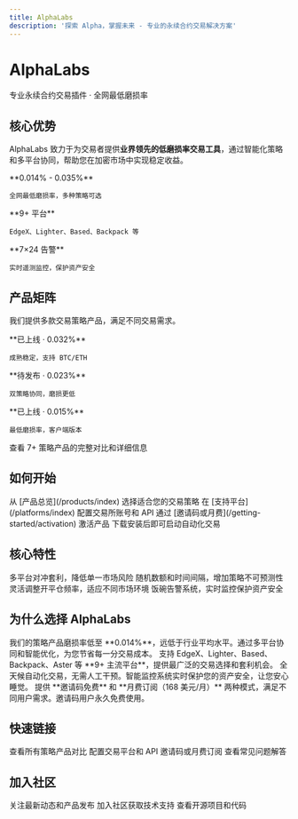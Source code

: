 ```yaml
---
title: AlphaLabs
description: '探索 Alpha，掌握未来 - 专业的永续合约交易解决方案'
---
```


<div className="product-hero">
  <h1 className="hero-title">AlphaLabs</h1>
  <p className="hero-subtitle">专业永续合约交易插件 · 全网最低磨损率</p>
</div>

## 核心优势

AlphaLabs 致力于为交易者提供**业界领先的低磨损率交易工具**，通过智能化策略和多平台协同，帮助您在加密市场中实现稳定收益。

<CardGroup cols={3}>
  <Card title="超低磨损率" icon="chart-line-down" color="#10b981">
    **0.014% - 0.035%**

    全网最低磨损率，多种策略可选
  </Card>
  <Card title="多平台支持" icon="layer-group" color="#3b82f6">
    **9+ 平台**

    EdgeX、Lighter、Based、Backpack 等
  </Card>
  <Card title="智能监控" icon="shield-check" color="#8b5cf6">
    **7×24 告警**

    实时遥测监控，保护资产安全
  </Card>
</CardGroup>

## 产品矩阵

我们提供多款交易策略产品，满足不同交易需求。

<CardGroup cols={3}>
  <Card title="EdgeX-Variational [001]" icon="circle-check" href="/products/edgex-variational" color="#10b981">
    **已上线 · 0.032%**

    成熟稳定，支持 BTC/ETH
  </Card>
  <Card title="Lighter-EdgeX [002]" icon="clock" href="/products/lighter-edgex" color="#f59e0b">
    **待发布 · 0.023%**

    双策略协同，磨损更低
  </Card>
  <Card title="Lighter-Aster [010]" icon="circle-check" href="/products/lighter-aster" color="#10b981">
    **已上线 · 0.015%**

    最低磨损率，客户端版本
  </Card>
</CardGroup>

<Card title="查看全部产品" icon="list" href="/products/index">
  查看 7+ 策略产品的完整对比和详细信息
</Card>

## 如何开始

<Steps>
  <Step title="选择策略">
    从 [产品总览](/products/index) 选择适合您的交易策略
  </Step>
  <Step title="配置平台">
    在 [支持平台](/platforms/index) 配置交易所账号和 API
  </Step>
  <Step title="激活产品">
    通过 [邀请码或月费](/getting-started/activation) 激活产品
  </Step>
  <Step title="开始交易">
    下载安装后即可启动自动化交易
  </Step>
</Steps>

## 核心特性

<CardGroup cols={2}>
  <Card title="双策略协同" icon="merge">
    多平台对冲套利，降低单一市场风险
  </Card>
  <Card title="智能随机化" icon="brain">
    随机数额和时间间隔，增加策略不可预测性
  </Card>
  <Card title="波动率控制" icon="sliders">
    灵活调整开平仓频率，适应不同市场环境
  </Card>
  <Card title="实时告警" icon="bell">
    饭碗告警系统，实时监控保护资产安全
  </Card>
</CardGroup>

## 为什么选择 AlphaLabs

<AccordionGroup>
  <Accordion title="全网最低磨损率" icon="chart-line-down">
    我们的策略产品磨损率低至 **0.014%**，远低于行业平均水平。通过多平台协同和智能优化，为您节省每一分交易成本。
  </Accordion>

  <Accordion title="多平台全覆盖" icon="layer-group">
    支持 EdgeX、Lighter、Based、Backpack、Aster 等 **9+ 主流平台**，提供最广泛的交易选择和套利机会。
  </Accordion>

  <Accordion title="7×24 自动执行" icon="clock">
    全天候自动化交易，无需人工干预。智能监控系统实时保护您的资产安全，让您安心睡觉。
  </Accordion>

  <Accordion title="灵活收费模式" icon="credit-card">
    提供 **邀请码免费** 和 **月费订阅（168 美元/月）** 两种模式，满足不同用户需求。邀请码用户永久免费使用。
  </Accordion>
</AccordionGroup>

## 快速链接

<CardGroup cols={3}>
  <Card title="产品总览" icon="list" href="/products/index">
    查看所有策略产品对比
  </Card>
  <Card title="支持平台" icon="layer-group" href="/platforms/index">
    配置交易平台和 API
  </Card>
  <Card title="产品激活" icon="key" href="/getting-started/activation">
    邀请码或月费订阅
  </Card>
  <Card title="常见问题" icon="messages" href="/faq">
    查看常见问题解答
  </Card>
</CardGroup>

## 加入社区

<CardGroup cols={3}>
  <Card title="X (Twitter)" icon="x-twitter" href="https://x.com/Alpha_alabs">
    关注最新动态和产品发布
  </Card>
  <Card title="Telegram" icon="telegram" href="https://t.co/ZNnay6dnxz">
    加入社区获取技术支持
  </Card>
  <Card title="GitHub" icon="github" href="https://github.com/AlphaAILabs">
    查看开源项目和代码
  </Card>
</CardGroup>